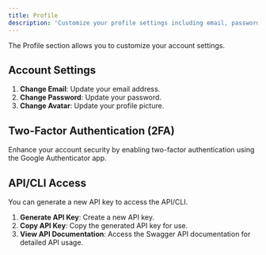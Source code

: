 ---
title: Profile
description: 'Customize your profile settings including email, password, and avatar.'
---

The Profile section allows you to customize your account settings.

## Account Settings

1. **Change Email**: Update your email address.
2. **Change Password**: Update your password.
3. **Change Avatar**: Update your profile picture.

## Two-Factor Authentication (2FA)

Enhance your account security by enabling two-factor authentication using the Google Authenticator app.

## API/CLI Access

You can generate a new API key to access the API/CLI.

1. **Generate API Key**: Create a new API key.
2. **Copy API Key**: Copy the generated API key for use.
3. **View API Documentation**: Access the Swagger API documentation for detailed API usage.